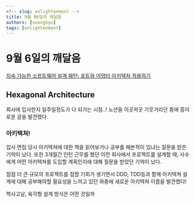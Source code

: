 ```yaml
---
<!-- slug: enlightenment -->
title: 9월 06일의 깨달음
authors: [seongkyu]
tags: [enlightenment]
---
```


# 9월 6일의 깨달음

[지속 가능한 소프트웨어 설계 패턴: 포트와 어댑터 아키텍처 적용하기](https://engineering.linecorp.com/ko/blog/port-and-adapter-architecture/)

## Hexagonal Architecture

회사에 입사한지 일주일정도가 다 되가는 시점..! 노션을 이곳저곳 기웃거리던 중에 흥미로운 글을 발견했다.

### 아키텍쳐!

입사 면접 당시 아키텍쳐에 대한 책을 읽어보거나 공부를 해본적이 있냐는 질문을 받은 기억이 났다. 또한 3개월간 인턴 근무를 했던 이전 회사에서 프로젝트를 설계할 때, 사수에게 어떤 아키텍쳐를 도입할 계획인지에 대해 질문을 받았던 기억이 났다.

점점 더 큰 규모의 프로젝트를 접할 기회가 생기면서 DDD, TDD등과 함께 아키텍쳐 설계에 대해 공부해야할 필요성을 느끼고 있던 와중에 새로운 아키텍쳐 이름을 발견했다!

헥사고날, 육각형 설계 방식은 어떤 것일까